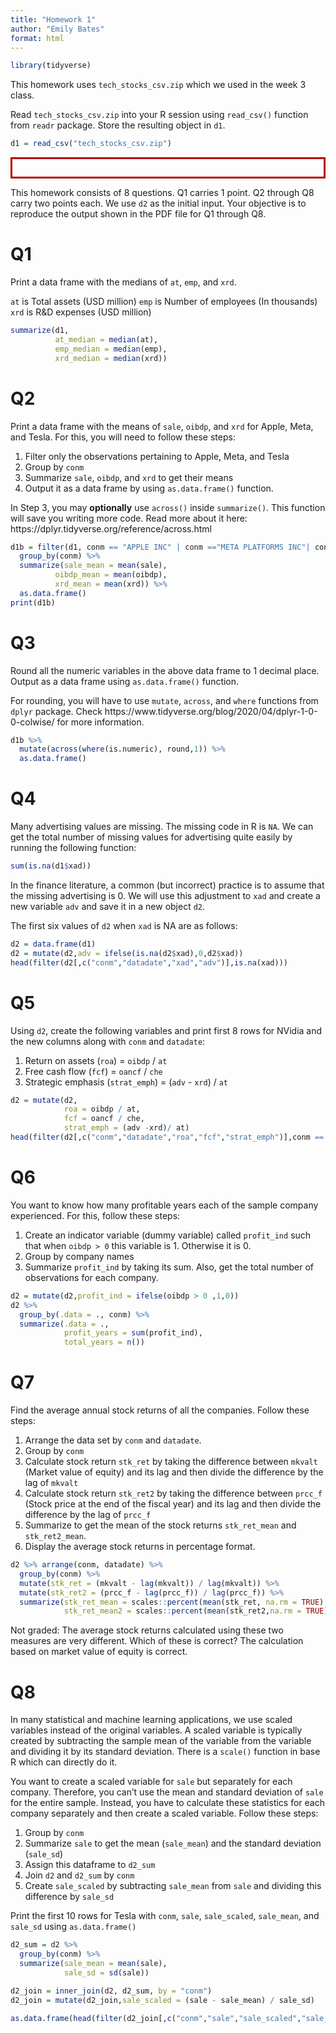 ```yaml
---
title: "Homework 1"
author: "Emily Bates"
format: html
---
```


```r
library(tidyverse)
```

This homework uses `tech_stocks_csv.zip` which we used in the week 3 class.

Read `tech_stocks_csv.zip` into your R session using `read_csv()` function from `readr` package. Store the resulting object in `d1`.

```r
d1 = read_csv("tech_stocks_csv.zip")
```

<p style="border:3px; border-style:solid; border-color:#b50000; padding: 1em;">

This homework consists of 8 questions. Q1 carries 1 point. Q2 through Q8 carry two points each. We use `d2` as the initial input. Your objective is to reproduce the output shown in the PDF file for Q1 through Q8.

</p>

# Q1

Print a data frame with the medians of `at`, `emp`, and `xrd`.

`at` is Total assets (USD million) `emp` is Number of employees (In thousands) `xrd` is R&D expenses (USD million)

```r
summarize(d1,
          at_median = median(at),
          emp_median = median(emp),
          xrd_median = median(xrd))
```

# Q2

Print a data frame with the means of `sale`, `oibdp`, and `xrd` for Apple, Meta, and Tesla. For this, you will need to follow these steps:

1.  Filter only the observations pertaining to Apple, Meta, and Tesla
2.  Group by `conm`
3.  Summarize `sale`, `oibdp`, and `xrd` to get their means
4.  Output it as a data frame by using `as.data.frame()` function.

In Step 3, you may **optionally** use `across()` inside `summarize()`. This function will save you writing more code. Read more about it here: https://dplyr.tidyverse.org/reference/across.html


```r

d1b = filter(d1, conm == "APPLE INC" | conm =="META PLATFORMS INC"| conm == "TESLA INC") %>% 
  group_by(conm) %>% 
  summarize(sale_mean = mean(sale),
          oibdp_mean = mean(oibdp),
          xrd_mean = mean(xrd)) %>% 
  as.data.frame()
print(d1b)
```


# Q3

Round all the numeric variables in the above data frame to 1 decimal place. Output as a data frame using `as.data.frame()` function.

For rounding, you will have to use `mutate`, `across`, and `where` functions from `dplyr` package. Check https://www.tidyverse.org/blog/2020/04/dplyr-1-0-0-colwise/ for more information.

```r
d1b %>% 
  mutate(across(where(is.numeric), round,1)) %>% 
  as.data.frame()
```

# Q4

Many advertising values are missing. The missing code in R is `NA`. We can get the total number of missing values for advertising quite easily by running the following function:

```r
sum(is.na(d1$xad))
```

In the finance literature, a common (but incorrect) practice is to assume that the missing advertising is 0. We will use this adjustment to `xad` and create a new variable `adv` and save it in a new object `d2`.

The first six values of `d2` when `xad` is NA are as follows:

```r
d2 = data.frame(d1)
d2 = mutate(d2,adv = ifelse(is.na(d2$xad),0,d2$xad))
head(filter(d2[,c("conm","datadate","xad","adv")],is.na(xad)))
```

# Q5

Using `d2`, create the following variables and print first 8 rows for NVidia and the new columns along with `conm` and `datadate`:

1.  Return on assets (`roa`) = `oibdp` / `at`
2.  Free cash flow (`fcf`) = `oancf` / `che`
3.  Strategic emphasis (`strat_emph`) = (`adv` - `xrd`) / `at`

```r

d2 = mutate(d2,
            roa = oibdp / at,
            fcf = oancf / che,
            strat_emph = (adv -xrd)/ at)
head(filter(d2[,c("conm","datadate","roa","fcf","strat_emph")],conm == "NVIDIA CORP"),8)

```

# Q6

You want to know how many profitable years each of the sample company experienced. For this, follow these steps:

1.  Create an indicator variable (dummy variable) called `profit_ind` such that when `oibdp > 0` this variable is 1. Otherwise it is 0.
2.  Group by company names
3.  Summarize `profit_ind` by taking its sum. Also, get the total number of observations for each company.

```r
d2 = mutate(d2,profit_ind = ifelse(oibdp > 0 ,1,0))
d2 %>%
  group_by(.data = ., conm) %>% 
  summarize(.data = .,
            profit_years = sum(profit_ind),
            total_years = n())
```

# Q7

Find the average annual stock returns of all the companies. Follow these steps:

1.  Arrange the data set by `conm` and `datadate`.
2.  Group by `conm`
3.  Calculate stock return `stk_ret` by taking the difference between `mkvalt` (Market value of equity) and its lag and then divide the difference by the lag of `mkvalt`
4.  Calculate stock return `stk_ret2` by taking the difference between `prcc_f` (Stock price at the end of the fiscal year) and its lag and then divide the difference by the lag of `prcc_f`
5.  Summarize to get the mean of the stock returns `stk_ret_mean` and `stk_ret2_mean`.
6.  Display the average stock returns in percentage format.

```r
d2 %>% arrange(conm, datadate) %>% 
  group_by(conm) %>% 
  mutate(stk_ret = (mkvalt - lag(mkvalt)) / lag(mkvalt)) %>% 
  mutate(stk_ret2 = (prcc_f - lag(prcc_f)) / lag(prcc_f)) %>% 
  summarize(stk_ret_mean = scales::percent(mean(stk_ret, na.rm = TRUE),accuracy = 0.01),
            stk_ret_mean2 = scales::percent(mean(stk_ret2,na.rm = TRUE),accuracy = 0.01))
```

Not graded: The average stock returns calculated using these two measures are very different. Which of these is correct?  The calculation based on market value of equity is correct.

# Q8

In many statistical and machine learning applications, we use scaled variables instead of the original variables. A scaled variable is typically created by subtracting the sample mean of the variable from the variable and dividing it by its standard deviation. There is a `scale()` function in base R which can directly do it.

You want to create a scaled variable for `sale` but separately for each company. Therefore, you can't use the mean and standard deviation of `sale` for the entire sample. Instead, you have to calculate these statistics for each company separately and then create a scaled variable. Follow these steps:

1.  Group by `conm`
2.  Summarize `sale` to get the mean (`sale_mean`) and the standard deviation (`sale_sd`)
3.  Assign this dataframe to `d2_sum`
4.  Join `d2` and `d2_sum` by `conm`
5.  Create `sale_scaled` by subtracting `sale_mean` from `sale` and dividing this difference by `sale_sd`

Print the first 10 rows for Tesla with `conm`, `sale`, `sale_scaled`, `sale_mean`, and `sale_sd` using `as.data.frame()`

```r
d2_sum = d2 %>% 
  group_by(conm) %>% 
  summarize(sale_mean = mean(sale),
            sale_sd = sd(sale))

d2_join = inner_join(d2, d2_sum, by = "conm")
d2_join = mutate(d2_join,sale_scaled = (sale - sale_mean) / sale_sd)

as.data.frame(head(filter(d2_join[,c("conm","sale","sale_scaled","sale_mean","sale_sd")],conm == "TESLA INC"),10))
```
